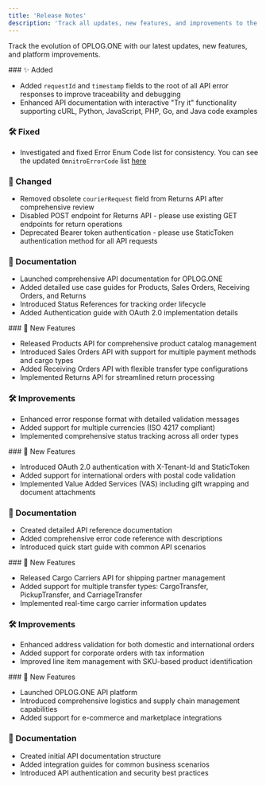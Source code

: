 ```yaml
---
title: 'Release Notes'
description: 'Track all updates, new features, and improvements to the OPLOG.ONE API platform'
---
```


Track the evolution of OPLOG.ONE with our latest updates, new features, and platform improvements.

<Update label="June 2025">
  ### ✨ Added

  * Added `requestId` and `timestamp` fields to the root of all API error responses to improve traceability and debugging
  * Enhanced API documentation with interactive "Try it" functionality supporting cURL, Python, JavaScript, PHP, Go, and Java code examples

  ### 🛠️ Fixed

  * Investigated and fixed Error Enum Code list for consistency. You can see the updated `OmnitroErrorCode` list [here](https://oplog.mintlify.app)

  ### 🔄 Changed

  * Removed obsolete `courierRequest` field from Returns API after comprehensive review
  * Disabled POST endpoint for Returns API - please use existing GET endpoints for return operations
  * Deprecated Bearer token authentication - please use StaticToken authentication method for all API requests

  ### 📘 Documentation

  * Launched comprehensive API documentation for OPLOG.ONE
  * Added detailed use case guides for Products, Sales Orders, Receiving Orders, and Returns
  * Introduced Status References for tracking order lifecycle
  * Added Authentication guide with OAuth 2.0 implementation details
</Update>

<Update label="May 2025">
  ### 🚀 New Features

  * Released Products API for comprehensive product catalog management
  * Introduced Sales Orders API with support for multiple payment methods and cargo types
  * Added Receiving Orders API with flexible transfer type configurations
  * Implemented Returns API for streamlined return processing

  ### 🛠 Improvements

  * Enhanced error response format with detailed validation messages
  * Added support for multiple currencies (ISO 4217 compliant)
  * Implemented comprehensive status tracking across all order types
</Update>

<Update label="April 2025">
  ### 🚀 New Features

  * Introduced OAuth 2.0 authentication with X-Tenant-Id and StaticToken
  * Added support for international orders with postal code validation
  * Implemented Value Added Services (VAS) including gift wrapping and document attachments

  ### 📘 Documentation

  * Created detailed API reference documentation
  * Added comprehensive error code reference with descriptions
  * Introduced quick start guide with common API scenarios
</Update>

<Update label="March 2025">
  ### 🚀 New Features

  * Released Cargo Carriers API for shipping partner management
  * Added support for multiple transfer types: CargoTransfer, PickupTransfer, and CarriageTransfer
  * Implemented real-time cargo carrier information updates

  ### 🛠 Improvements

  * Enhanced address validation for both domestic and international orders
  * Added support for corporate orders with tax information
  * Improved line item management with SKU-based product identification
</Update>

<Update label="February 2025">
  ### 🚀 New Features

  * Launched OPLOG.ONE API platform
  * Introduced comprehensive logistics and supply chain management capabilities
  * Added support for e-commerce and marketplace integrations

  ### 📘 Documentation

  * Created initial API documentation structure
  * Added integration guides for common business scenarios
  * Introduced API authentication and security best practices
</Update>